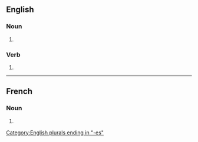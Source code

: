 {{also|Infixes|infixés}}
==English==

===Noun===
{{head|en|noun form}}

# {{plural of|en|infix}}

===Verb===
{{head|en|verb form}}

# {{en-third-person singular of|infix|lang=en}}

[[Category:English plurals ending in "-es"]]

----

==French==

===Noun===
{{head|fr|noun plural form|g=m}}

# {{plural of|fr|infixe}}